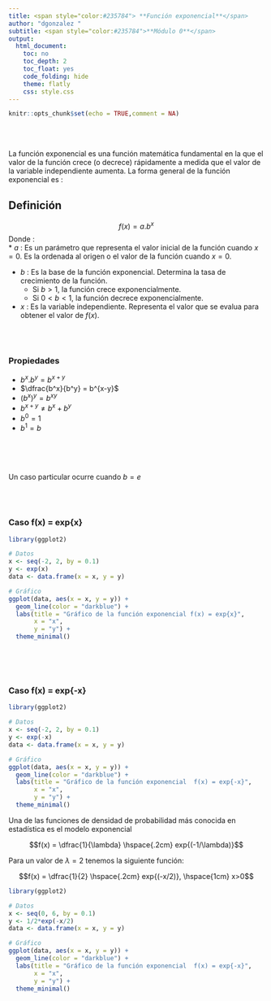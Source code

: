 ```yaml
---
title: <span style="color:#235784"> **Función exponencial**</span>  
author: "dgonzalez "
subtitle: <span style="color:#235784">**Módulo 0**</span> 
output:
  html_document:
    toc: no
    toc_depth: 2
    toc_float: yes
    code_folding: hide
    theme: flatly
    css: style.css
---  
```

```r
knitr::opts_chunk$set(echo = TRUE,comment = NA)


```


<br/><br/>

La función exponencial es una función matemática fundamental en la que el valor de la función crece (o decrece) rápidamente a medida que el valor de la variable independiente aumenta. La forma general de la función exponencial es :

<div class="highlight-box">
## **Definición**


$$
f(x) = a . b ^{x}
$$
Donde : <br/>
* $a$ : Es un parámetro que representa el valor inicial de la función cuando $x=0$. Es la ordenada al origen o el valor de la función cuando 
$x=0$.

* $b$ : Es la base de la función exponencial. Determina la tasa de crecimiento de la función. 
  * Si $b>1$, la función crece exponencialmente. 
  * Si $0<b<1$, la función decrece exponencialmente.

* $x$ : Es la variable independiente. Representa el valor que se evalua para obtener el valor de $f(x)$.

<br/><br/>

### **Propiedades**

* $b^x . b^y = b^{x+y}$
* $\dfrac{b^x}{b^y} = b^{x-y}$
* $(b^x)^y = b^{xy}$
* $b^{x+y} \neq b^x + b^y$
* $b^0 = 1$
* $b^1 = b$

</div>


<br/><br/><br/>

Un caso particular ocurre cuando $b = e$

<br/><br/>

### **Caso f(x) = exp{x}**

```r
library(ggplot2)

# Datos
x <- seq(-2, 2, by = 0.1)
y <- exp(x)
data <- data.frame(x = x, y = y)

# Gráfico
ggplot(data, aes(x = x, y = y)) +
  geom_line(color = "darkblue") +
  labs(title = "Gráfico de la función exponencial f(x) = exp{x}",
       x = "x",
       y = "y") +
  theme_minimal()

```

<br/><br/><br/>

### **Caso f(x) = exp{-x}**
```r
library(ggplot2)

# Datos
x <- seq(-2, 2, by = 0.1)
y <- exp(-x)
data <- data.frame(x = x, y = y)

# Gráfico
ggplot(data, aes(x = x, y = y)) +
  geom_line(color = "darkblue") +
  labs(title = "Gráfico de la función exponencial  f(x) = exp{-x}",
       x = "x",
       y = "y") +
  theme_minimal()

```


Una de las funciones de densidad de probabilidad más conocida en estadística es el modelo exponencial


$$f(x) = \dfrac{1}{\lambda} \hspace{.2cm} exp{(-1/\lambda)}$$

Para un valor de $\lambda = 2$ tenemos la siguiente función:

$$f(x) = \dfrac{1}{2} \hspace{.2cm} exp{(-x/2)}, \hspace{1cm} x>0$$

```r
library(ggplot2)

# Datos
x <- seq(0, 6, by = 0.1)
y <- 1/2*exp(-x/2)
data <- data.frame(x = x, y = y)

# Gráfico
ggplot(data, aes(x = x, y = y)) +
  geom_line(color = "darkblue") +
  labs(title = "Gráfico de la función exponencial  f(x) = exp{-x}",
       x = "x",
       y = "y") +
  theme_minimal()

```


